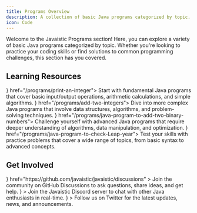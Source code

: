 ```yaml
---
title: Programs Overview
description: A collection of basic Java programs categorized by topic.
icon: Code
---
```


Welcome to the Javaistic Programs section! Here, you can explore a variety of basic Java programs categorized by topic. Whether you're looking to practice your coding skills or find solutions to common programming challenges, this section has you covered.

## Learning Resources

<Cards>
  <Card title="Basic Programs" icon={<BookIcon />} href="/programs/print-an-integer">
    Start with fundamental Java programs that cover basic input/output operations, arithmetic calculations, and simple algorithms.
  </Card>
  <Card title="Intermediate Programs" icon={<CodeIcon />} href="/programs/add-two-integers">
    Dive into more complex Java programs that involve data structures, algorithms, and problem-solving techniques.
  </Card>
  <Card title="Advanced Programs" icon={<RocketIcon />} href="/programs/java-program-to-add-two-binary-numbers">
    Challenge yourself with advanced Java programs that require deeper understanding of algorithms, data manipulation, and optimization.
  </Card>
  <Card title="Practice Problems" icon={<PuzzleIcon />} href="/programs/java-program-to-check-Leap-year">
    Test your skills with practice problems that cover a wide range of topics, from basic syntax to advanced concepts.
  </Card>
</Cards>

## Get Involved

<Cards>
  <Card title="GitHub Discussions" icon={<GithubIcon />}  href="https://github.com/javaistic/javaistic/discussions" >
    Join the community on GitHub Discussions to ask questions, share ideas, and get help.
  </Card>
  <Card title="Discord" href="/discord" icon={<BotIcon />} >
    Join the Javaistic Discord server to chat with other Java enthusiasts in real-time.
  </Card>
  <Card title="Twitter" href="https://twitter.com/javaistic" icon={<TwitterIcon className="fill-blue-500 text-blue-500" />} >
    Follow us on Twitter for the latest updates, news, and announcements.
  </Card>
</Cards>

